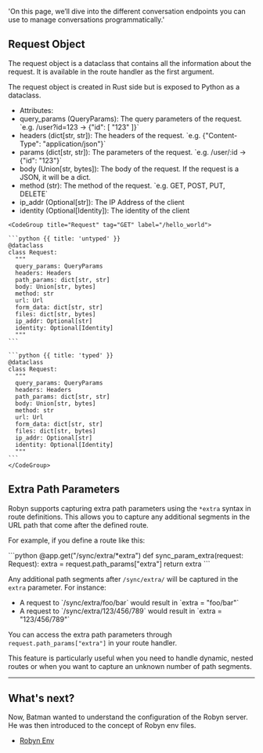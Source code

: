   'On this page, we’ll dive into the different conversation endpoints you can use to manage conversations programmatically.'


## Request Object

The request object is a dataclass that contains all the information about the request. It is available in the route handler as the first argument.




<Col>
The request object is created in Rust side but is exposed to Python as a dataclass.

<ul>
<li>
Attributes:
</li>
<li>
query_params (QueryParams): The query parameters of the request. `e.g. /user?id=123 -> {"id": [ "123" ]}`
</li>
<li>
headers (dict[str, str]): The headers of the request. `e.g. {"Content-Type": "application/json"}`
</li>
<li>
params (dict[str, str]): The parameters of the request. `e.g. /user/:id -> {"id": "123"}`
</li>
<li>
body (Union[str, bytes]): The body of the request. If the request is a JSON, it will be a dict.
</li>
<li>
method (str): The method of the request. `e.g. GET, POST, PUT, DELETE`
</li>
<li>
ip_addr (Optional[str]): The IP Address of the client
</li>
<li>
identity (Optional[Identity]): The identity of the client
</li>


</ul>





</Col>
  <Col>

    <CodeGroup title="Request" tag="GET" label="/hello_world">

    ```python {{ title: 'untyped' }}
    @dataclass
    class Request:
      """
      query_params: QueryParams
      headers: Headers
      path_params: dict[str, str]
      body: Union[str, bytes]
      method: str
      url: Url
      form_data: dict[str, str]
      files: dict[str, bytes]
      ip_addr: Optional[str]
      identity: Optional[Identity]
      """
    ```

    ```python {{ title: 'typed' }}
    @dataclass
    class Request:
      """
      query_params: QueryParams
      headers: Headers
      path_params: dict[str, str]
      body: Union[str, bytes]
      method: str
      url: Url
      form_data: dict[str, str]
      files: dict[str, bytes]
      ip_addr: Optional[str]
      identity: Optional[Identity]
      """
    ```
    </CodeGroup>
  </Col>


## Extra Path Parameters

Robyn supports capturing extra path parameters using the `*extra` syntax in route definitions. This allows you to capture any additional segments in the URL path that come after the defined route.

For example, if you define a route like this:

<CodeGroup>
```python
@app.get("/sync/extra/*extra")
def sync_param_extra(request: Request):
    extra = request.path_params["extra"]
    return extra
```
</CodeGroup>

Any additional path segments after `/sync/extra/` will be captured in the `extra` parameter. For instance:

<ul>
<li>
A request to `/sync/extra/foo/bar` would result in `extra = "foo/bar"`
</li>
<li>
     A request to `/sync/extra/123/456/789` would result in `extra = "123/456/789"`
</li>
</ul>

You can access the extra path parameters through `request.path_params["extra"]` in your route handler.

This feature is particularly useful when you need to handle dynamic, nested routes or when you want to capture an unknown number of path segments.

---


## What's next?

Now, Batman wanted to understand the configuration of the Robyn server. He was then introduced to the concept of Robyn env files.

- [Robyn Env](/documentation/api_reference/robyn_env)

